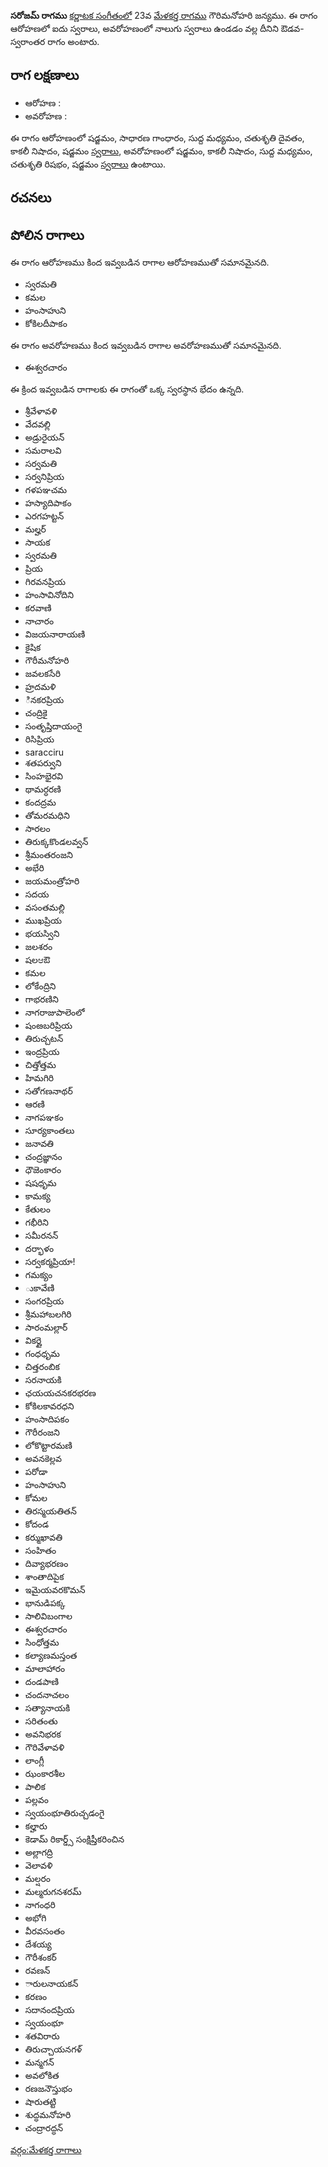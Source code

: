 {{Infobox ragam
	| name          	= సరోజమ్
	| synonym	    	= 
	| mela          	= 
	| chakra        	= 
	| janaka        	= 
	| type          	= ఔడవ-స్వరాంతర
	| arohanam      	= {{svaraC|S|G2|M1|D2|N3|S'}} 
	| avarohanam    	= {{svaraC|S'|N3|M1|R2|S}}
	| jeeva         	=
	| chhaya        	=
	| nyasa         	=
	| vishesha      	= 
	| equivalent  		= 
}}
{{కర్ణాటక సంగీత రాగాలు}}
'''సరోజమ్ రాగము''' [[కర్ణాటక సంగీతం]]లో 23వ [[మేళకర్త రాగము]] గౌరిమనోహరి జన్యము.  ఈ రాగం ఆరోహణలో ఐదు స్వరాలు, అవరోహణంలో నాలుగు స్వరాలు ఉండడం వల్ల దీనిని ఔడవ-స్వరాంతర రాగం అంటారు.


==రాగ లక్షణాలు==


* ఆరోహణ : {{svaraC|S|G2|M1|D2|N3|S'}} 
* అవరోహణ : {{svaraC|S'|N3|M1|R2|S}}

ఈ రాగం ఆరోహణంలో షడ్జమం, సాధారణ గాంధారం, సుద్ద మధ్యమం, చతుశృతి దైవతం, కాకలీ నిషాదం, షడ్జమం [[స్వరాలు]], అవరోహణంలో షడ్జమం, కాకలీ నిషాదం, సుద్ద మధ్యమం, చతుశృతి రిషభం, షడ్జమం [[స్వరాలు]] ఉంటాయి.

==రచనలు==



==పోలిన రాగాలు==
ఈ రాగం ఆరోహణము కింద ఇవ్వబడిన రాగాల ఆరోహణముతో సమానమైనది.
* స్వరమతి
* కమల
* హంసాహుని
* కోకిలదీపాకం

ఈ రాగం అవరోహణము కింద ఇవ్వబడిన రాగాల అవరోహణముతో సమానమైనది.
* ఈశ్వరచారం

ఈ క్రింద ఇవ్వబడిన రాగాలకు ఈ రాగంతో ఒక్క స్వరస్థాన భేదం ఉన్నది.
* శ్రీవేళావళి
* వేదవల్లి
* అడ్రురైయన్
* సమరాలవి
* సర్వమతి
* సర్వనిప్రియ
* గళపఞచమ
* హస్యాదిపాకం
* ఎరగహట్టన్
* మల్హర్
* సాయక
* స్వరమతి
* ప్రియ
* గిరవనప్రియ
* హంసావినోదిని
* కరవాణి
* నాచారం
* విజయనారాయణి
* కైషిక
* గౌరీమనోహరి
* జవలకసేరి
* హ్రదమళి
* ినకరప్రియ
* చంద్రికై
* సంతృప్తిదాయంగై
* రిసిప్రియ
* saracciru
* శతపర్వుని
* సింహభైరవి
* థామర్ధరణి
* కందద్రమ
* తోమరమధిని
* సారలం
* తిరుక్కకొండలవ్వన్
* శ్రీమంతరంజని
* అభేరి
* జయమంత్రోహరి
* సదయ
* వసంతమల్లి
* ముఖప్రియ
* భయస్విని
* జలశరం
* షలಆఔ
* కమల
* లోకేంద్రిని
* గాభరణిని
* నాగరాజుపాలెంలో
* షంఴబరిప్రియ
* తిరుచ్చటన్
* ఇంద్రప్రియ
* చిత్తోత్తమ
* హిమగిరి
* సతోగణనాథర్
* ఆరణి
* నాగపఞకం
* సూర్యకాంతలు
* జనావతి
* చంద్రజ్ఞానం
* ధౌజెంకారం
* షషధృమ
* కామక్య
* కేతులం
* గభీరిని
* సమీరనన్
* దర్భాళం
* సర్వకర్మప్రియా!
* గమక్యం
* ుకావేణి
* సంగరప్రియ
* శ్రీమహాబలగిరి
* సారంమల్లార్
* వికర్ణై
* గంధధృమ
* చిత్తరంబిక
* సరనాయకి
* ఛయయచనకరభరణ
* కోకిలకావరధని
* హంసాదిపకం
* గౌరీరంజని
* లోకొట్టారమణి
* అవనకెల్లవ
* పరోడా
* హంసాహుని
* కోమల
* తిరస్మయతితన్
* కోదండ
* కర్ముఖావతి
* సంహితం
* దివ్యాభరణం
* శాంతాదిపైక
* ఇమైయవరకొమన్
* భానుడిపక్క
* సాలివిబంగాల
* ఈశ్వరచారం
* సింధోత్తమ
* కల్యాణమస్తంత
* మాలాహారం
* దండపాణి
* చందనాచలం
* సత్యానాయకి
* సరితంతు
* అవనిభరక
* గౌరివేళావళి
* లాంగ్లీ
* ఝంకారశీల
* పాలిక
* పల్లవం
* స్వయంభూతిరుచ్చడంగై
* కల్హారు
* కెడామ్ రికార్డ్స్ సంక్షిప్తీకరించిన
* అల్లాగద్రి
* వెలావళి
* మల్షరం
* మల్మరుగనశరమ్
* నాగంధరి
* అభోగి
* వీరవసంతం
* దేశయ్య
* గౌరీశంకర్
* రవణన్
* ారులనాయకన్
* కరణం
* సదానందప్రియ
* స్వయంభూ
* శతవిరారు
* తిరుచ్చాయనగళ్
* మన్మగన్
* అవలోకిత
* రణజనౌస్తుభం
* షారుతట్టి
* శుద్ధమనోహరి
* చంద్రారద్ధన్



[[వర్గం:మేళకర్త రాగాలు]]